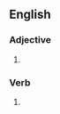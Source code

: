 ==English==

===Adjective===
{{en-adj}}

# 

===Verb===
{{head|en|present participle}}

# {{present participle of|pulsate|lang=en|nocat=1}}